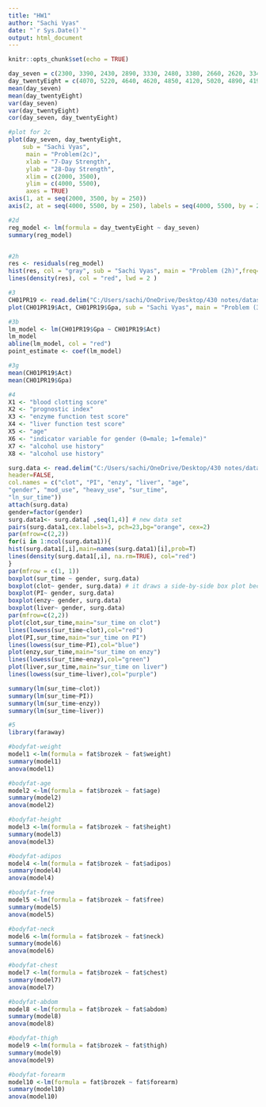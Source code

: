 ---
title: "HW1"
author: "Sachi Vyas"
date: "`r Sys.Date()`"
output: html_document
---

```{r setup, include=FALSE}
knitr::opts_chunk$set(echo = TRUE)
```

```{r}
day_seven = c(2300, 3390, 2430, 2890, 3330, 2480, 3380, 2660, 2620, 3340)
day_twentyEight = c(4070, 5220, 4640, 4620, 4850, 4120, 5020, 4890, 4190, 4630)
mean(day_seven)
mean(day_twentyEight)
var(day_seven)
var(day_twentyEight)
cor(day_seven, day_twentyEight)
```

```{r}
#plot for 2c
plot(day_seven, day_twentyEight,
    sub = "Sachi Vyas",
     main = "Problem(2c)",
     xlab = "7-Day Strength",
     ylab = "28-Day Strength",
     xlim = c(2000, 3500), 
     ylim = c(4000, 5500), 
     axes = TRUE)
axis(1, at = seq(2000, 3500, by = 250))
axis(2, at = seq(4000, 5500, by = 250), labels = seq(4000, 5500, by = 250))

#2d
reg_model <- lm(formula = day_twentyEight ~ day_seven)
summary(reg_model)


#2h
res <- residuals(reg_model)
hist(res, col = "gray", sub = "Sachi Vyas", main = "Problem (2h)",freq=FALSE)
lines(density(res), col = "red", lwd = 2 )
```

```{r}
#3
CH01PR19 <- read.delim("C:/Users/sachi/OneDrive/Desktop/430 notes/datasets/gpa.txt", sep = "", header = FALSE, col.names = c("Gpa", "Act"))
plot(CH01PR19$Act, CH01PR19$Gpa, sub = "Sachi Vyas", main = "Problem (3a)", xlab = "Act score", ylab = "Gpa")

#3b
lm_model <- lm(CH01PR19$Gpa ~ CH01PR19$Act)
lm_model
abline(lm_model, col = "red")
point_estimate <- coef(lm_model)

#3g
mean(CH01PR19$Act)
mean(CH01PR19$Gpa)
```

```{r}
#4
X1 <- "blood clotting score"
X2 <- "prognostic index"
X3 <- "enzyme function test score"
X4 <- "liver function test score"
X5 <- "age"
X6 <- "indicator variable for gender (0=male; 1=female)"
X7 <- "alcohol use history"
X8 <- "alcohol use history"

surg.data <- read.delim("C:/Users/sachi/OneDrive/Desktop/430 notes/datasets/CH09TA01.txt", sep = "",
header=FALSE,
col.names = c("clot", "PI", "enzy", "liver", "age",
"gender", "mod_use", "heavy_use", "sur_time",
"ln_sur_time"))
attach(surg.data)
gender=factor(gender)
surg.data1<- surg.data[ ,seq(1,4)] # new data set
pairs(surg.data1,cex.labels=3, pch=23,bg="orange", cex=2)
par(mfrow=c(2,2))
for(i in 1:ncol(surg.data1)){
hist(surg.data1[,i],main=names(surg.data1)[i],prob=T)
lines(density(surg.data1[,i], na.rm=TRUE), col="red")
}
par(mfrow = c(1, 1))
boxplot(sur_time ~ gender, surg.data)
boxplot(clot~ gender, surg.data) # it draws a side-by-side box plot because the variable sex is a qualitative variable
boxplot(PI~ gender, surg.data)
boxplot(enzy~ gender, surg.data)
boxplot(liver~ gender, surg.data)
par(mfrow=c(2,2))
plot(clot,sur_time,main="sur_time on clot")
lines(lowess(sur_time~clot),col="red")
plot(PI,sur_time,main="sur_time on PI")
lines(lowess(sur_time~PI),col="blue")
plot(enzy,sur_time,main="sur_time on enzy")
lines(lowess(sur_time~enzy),col="green")
plot(liver,sur_time,main="sur_time on liver")
lines(lowess(sur_time~liver),col="purple")

summary(lm(sur_time~clot))
summary(lm(sur_time~PI))
summary(lm(sur_time~enzy))
summary(lm(sur_time~liver))
```

```{r}
#5
library(faraway)

#bodyfat-weight
model1 <-lm(formula = fat$brozek ~ fat$weight)
summary(model1)
anova(model1)

#bodyfat-age
model2 <-lm(formula = fat$brozek ~ fat$age)
summary(model2)
anova(model2)

#bodyfat-height
model3 <-lm(formula = fat$brozek ~ fat$height)
summary(model3)
anova(model3)

#bodyfat-adipos
model4 <-lm(formula = fat$brozek ~ fat$adipos)
summary(model4)
anova(model4)

#bodyfat-free
model5 <-lm(formula = fat$brozek ~ fat$free)
summary(model5)
anova(model5)

#bodyfat-neck
model6 <-lm(formula = fat$brozek ~ fat$neck)
summary(model6)
anova(model6)

#bodyfat-chest
model7 <-lm(formula = fat$brozek ~ fat$chest)
summary(model7)
anova(model7)

#bodyfat-abdom
model8 <-lm(formula = fat$brozek ~ fat$abdom)
summary(model8)
anova(model8)

#bodyfat-thigh
model9 <-lm(formula = fat$brozek ~ fat$thigh)
summary(model9)
anova(model9)

#bodyfat-forearm
model10 <-lm(formula = fat$brozek ~ fat$forearm)
summary(model10)
anova(model10)
```